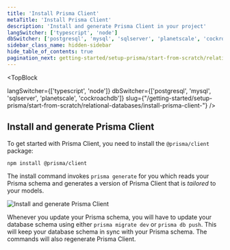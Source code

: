 ```yaml
---
title: 'Install Prisma Client'
metaTitle: 'Install Prisma Client'
description: 'Install and generate Prisma Client in your project'
langSwitcher: ['typescript', 'node']
dbSwitcher: ['postgresql', 'mysql', 'sqlserver', 'planetscale', 'cockroachdb']
sidebar_class_name: hidden-sidebar
hide_table_of_contents: true
pagination_next: getting-started/setup-prisma/start-from-scratch/relational-databases/querying-the-database-typescript-planetscale
---
```

<head>
    <title>{frontMatter.metaTitle}</title>
</head> 

<TopBlock
 
  langSwitcher={['typescript', 'node']}
  dbSwitcher={['postgresql', 'mysql', 'sqlserver', 'planetscale', 'cockroachdb']}
  slug={"/getting-started/setup-prisma/start-from-scratch/relational-databases/install-prisma-client-"}
 />


## Install and generate Prisma Client

To get started with Prisma Client, you need to install the `@prisma/client` package:

```terminal copy
npm install @prisma/client
```

The install command invokes `prisma generate` for you which reads your Prisma schema and generates a version of Prisma Client that is _tailored_ to your models.

![Install and generate Prisma Client](/img/getting-started/prisma-client-install-and-generate.png)

Whenever you update your Prisma schema, you will have to update your database schema using either `prisma migrate dev` or `prisma db push`. This will keep your database schema in sync with your Prisma schema. The commands will also regenerate Prisma Client.

